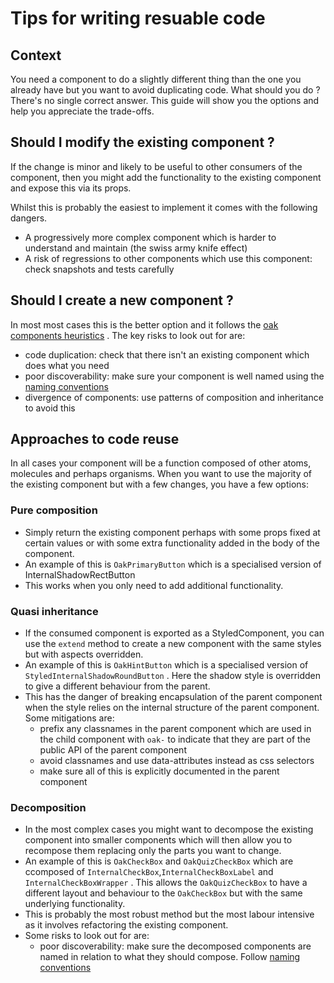 
<Meta title="Docs/ReusableCode" />

# Tips for writing resuable code

## Context

You need a component to do a slightly different thing than the one you already have but you want to avoid duplicating code. What should you do ? There's no single correct answer. This guide will show you the options and help you appreciate the trade-offs.


## Should I modify the existing component ?

If the change is minor and likely to be useful to other consumers of the component, then you might add the functionality to the existing component and expose this via its props.

Whilst this is probably the easiest to implement it comes with the following dangers.

- A progressively more complex component which is harder to understand and maintain (the swiss army knife effect)
- A risk of regressions to other components which use this component: check snapshots and tests carefully

## Should I create a new component ?

In most most cases this is the better option and it follows the [oak components heuristics](/docs/docs-howtodesigncomponents--docs#heuristics-for-component-design) . The key risks to look out for are:

- code duplication: check that there isn't an existing component which does what you need
- poor discoverability: make sure your component is well named using the [naming conventions](/docs/docs-namingconventions--docs)
- divergence of components: use patterns of composition and inheritance to avoid this

## Approaches to code reuse

In all cases your component will be a function composed of other atoms, molecules and perhaps organisms. When you want to use the majority of the existing component but with a few changes, you have a few options:

### Pure composition 
- Simply return the existing component perhaps with some props fixed at certain values or with some extra functionality added in the body of the component. 
- An example of this is `OakPrimaryButton` which is a specialised version of InternalShadowRectButton
- This works when you only need to add additional functionality.

### Quasi inheritance
- If the consumed component is exported as a StyledComponent, you can use the `extend` method to create a new component with the same styles but with aspects overridden.
- An example of this is `OakHintButton` which is a specialised version of `StyledInternalShadowRoundButton` . Here the shadow style is overridden to give a different behaviour from the parent.
- This has the danger of breaking encapsulation of the parent component when the style relies on the internal structure of the parent component. Some mitigations are:
    - prefix any classnames in the parent component which are used in the child component with `oak-` to indicate that they are part of the public API of the parent component
    - avoid classnames and use data-attributes instead as css selectors
    - make sure all of this is explicitly documented in the parent component

### Decomposition
- In the most complex cases you might want to decompose the existing component into smaller components which will then allow you to recompose them replacing only the parts you want to change.
- An example of this is `OakCheckBox` and `OakQuizCheckBox` which are ccomposed of `InternalCheckBox`,`InternalCheckBoxLabel` and `InternalCheckBoxWrapper` . This allows the `OakQuizCheckBox` to have a different layout and behaviour to the `OakCheckBox` but with the same underlying functionality.
- This is probably the most robust method but the most labour intensive as it involves refactoring the existing component.
- Some risks to look out for are:
    - poor discoverability: make sure the decomposed components are named in relation to what they should compose. Follow [naming conventions](/docs/docs-namingconventions--docs)